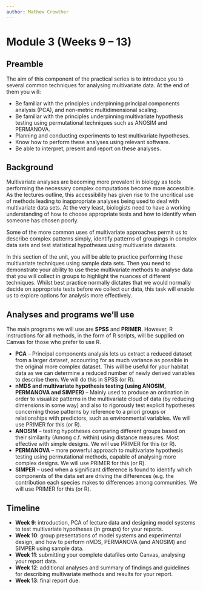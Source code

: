 ```yaml
---
author: Mathew Crowther
---
```

# **Module 3 (Weeks 9 -- 13)** {.unnumbered}

## Preamble
The aim of this component of the practical series is to introduce you to several common techniques for analysing multivariate data. At the end of them you will:

- Be familiar with the principles underpinning principal components analysis (PCA), and non-metric multidimensional scaling.
- Be familiar with the principles underpinning multivariate hypothesis testing using permutational techniques such as ANOSIM and PERMANOVA.
- Planning and conducting experiments to test multivariate hypotheses.
- Know how to perform these analyses using relevant software.
- Be able to interpret, present and report on these analyses. 

## Background 

Multivariate analyses are becoming more prevalent in biology as tools performing the necessary complex computations become more accessible. As the lectures outline, this accessibility has given rise to the uncritical use of methods leading to inappropriate analyses being used to deal with multivariate data sets. At the very least, biologists need to have a working understanding of how to choose appropriate tests and how to identify when someone has chosen poorly.

Some of the more common uses of multivariate approaches permit us to describe complex patterns simply, identify patterns of groupings in complex data sets and test statistical hypotheses using multivariate datasets. 

In this section of the unit, you will be able to practice performing these multivariate techniques using sample data sets. Then you need to demonstrate your ability to use these multivariate methods to analyse data that you will collect in groups to highlight the nuances of different techniques. Whilst best practice normally dictates that we would normally decide on appropriate tests before we collect our data, this task will enable us to explore options for analysis more effectively. 

## Analyses and programs we’ll use
The main programs we will use are **SPSS** and **PRIMER**. However, R instructions for all methods, in the form of R scripts, will be supplied on Canvas for those who prefer to use R.

- **PCA** -- Principal components analysis lets us extract a reduced dataset from a larger dataset, accounting for as much variance as possible in the original more complex dataset. This will be useful for your habitat data as we can determine a reduced number of newly derived variables to describe them. We will do this in SPSS (or R). 
- **nMDS and multivariate hypothesis testing (using ANOSIM, PERMANOVA and SIMPER)** -- Mainly used to produce an ordination in order to visualize patterns in the multivariate cloud of data (by reducing dimensions in some way) and also to rigorously test explicit hypotheses concerning those patterns by reference to a priori groups or relationships with predictors, such as environmental variables. We will use PRIMER for this (or R).
- **ANOSIM** -- testing hypotheses comparing different groups based on their similarity (Among c.f. within) using distance measures. Most effective with simple designs. We will use PRIMER for this (or R).
- **PERMANOVA** -- more powerful approach to multivariate hypothesis testing using permutational methods, capable of analysing more complex designs. We will use PRIMER for this (or R).
- **SIMPER** --  used when a significant difference is found to identify which components of the data set are driving the differences (e.g. the contribution each species makes to differences among communities. We will use PRIMER for this (or R).

## Timeline

- **Week 9**: introduction, PCA of lecture data and designing model systems to test multivariate hypotheses (in groups) for your reports. 
- **Week 10**: group presentations of model systems and experimental design, and how to perform nMDS, PERMANOVA (and ANOSIM) and SIMPER using sample data.
- **Week 11**: submitting your complete datafiles onto Canvas, analysing your report data.
- **Week 12**: additional analyses and summary of findings and guidelines for describing multivariate methods and results for your report.
- **Week 13**: final report due.
